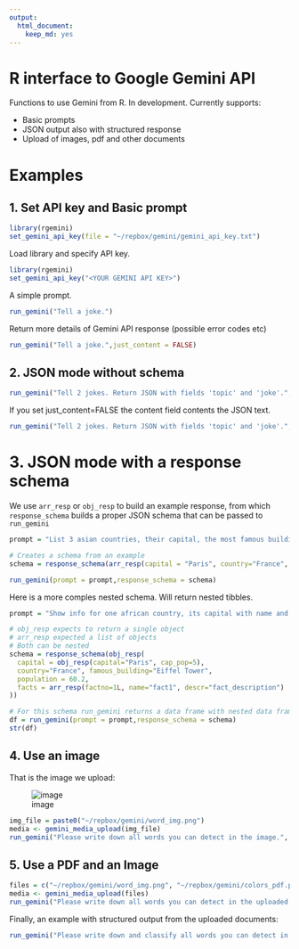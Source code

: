 ```yaml
---
output: 
  html_document: 
    keep_md: yes
---
```

# R interface to Google Gemini API

Functions to use Gemini from R. In development. Currently supports:

- Basic prompts
- JSON output also with structured response
- Upload of images, pdf and other documents


# Examples


## 1. Set API key and Basic prompt

```r
library(rgemini)
set_gemini_api_key(file = "~/repbox/gemini/gemini_api_key.txt")
```

Load library and specify API key.
```r
library(rgemini)
set_gemini_api_key("<YOUR GEMINI API KEY>")
```

A simple prompt.
```r
run_gemini("Tell a joke.")
```

Return more details of Gemini API response (possible error codes etc)

```r
run_gemini("Tell a joke.",just_content = FALSE)
```


## 2. JSON mode without schema

```r
run_gemini("Tell 2 jokes. Return JSON with fields 'topic' and 'joke'.",json_mode = TRUE)
```

If you set just_content=FALSE the content field contents the JSON text.
```r
run_gemini("Tell 2 jokes. Return JSON with fields 'topic' and 'joke'.",json_mode = TRUE,just_content = FALSE)
```


# 3. JSON mode with a response schema

We use `arr_resp` or `obj_resp` to build an example response, from which `response_schema` builds a proper JSON schema that can be passed to `run_gemini`

```r
prompt = "List 3 asian countries, their capital, the most famous building and the countries' inhabitants in million."

# Creates a schema from an example
schema = response_schema(arr_resp(capital = "Paris", country="France", famous_building="Eiffel Tower", population = 60.1))

run_gemini(prompt = prompt,response_schema = schema)

```

Here is a more comples nested schema. Will return nested tibbles.

```r
prompt = "Show info for one african country, its capital with name and population in mio, the most famous building and inhabitants in million. Add three facts about the country."

# obj_resp expects to return a single object
# arr_resp expected a list of objects
# Both can be nested
schema = response_schema(obj_resp(
  capital = obj_resp(capital="Paris", cap_pop=5),
  country="France", famous_building="Eiffel Tower",
  population = 60.2,
  facts = arr_resp(factno=1L, name="fact1", descr="fact_description")
))

# For this schema run_gemini returns a data frame with nested data frames
df = run_gemini(prompt = prompt,response_schema = schema)
str(df)
```


## 4. Use an image

That is the image we upload:

![image](word_img.png)


```r
img_file = paste0("~/repbox/gemini/word_img.png")
media <- gemini_media_upload(img_file)
run_gemini("Please write down all words you can detect in the image.", media=media)
```


## 5. Use a PDF and an Image

```r
files = c("~/repbox/gemini/word_img.png", "~/repbox/gemini/colors_pdf.pdf")
media <- gemini_media_upload(files)
run_gemini("Please write down all words you can detect in the uploaded pdf and image.", media=media)
```

Finally, an example with structured output from the uploaded documents:
```r
run_gemini("Please write down and classify all words you can detect in the uploaded files.", media=media, response_schema = response_schema(arr_resp(file_number=1L, word="blue",type_of_word="")))
```

